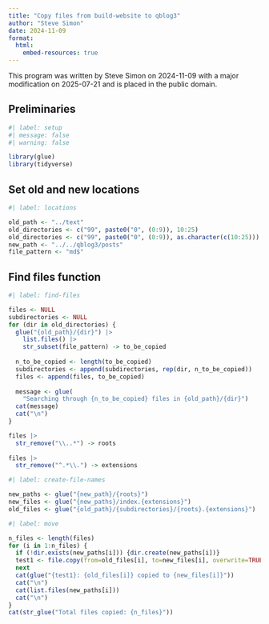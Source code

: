 ```yaml
---
title: "Copy files from build-website to qblog3"
author: "Steve Simon"
date: 2024-11-09
format:
  html:
    embed-resources: true
---
```


This program was written by Steve Simon on 2024-11-09 with a major modification on 2025-07-21 and is placed in the public domain.

## Preliminaries

```r
#| label: setup
#| message: false
#| warning: false

library(glue)
library(tidyverse)
```

## Set old and new locations

```r
#| label: locations

old_path <- "../text"
old_directories <- c("99", paste0("0", (0:9)), 10:25)
old_directories <- c("99", paste0("0", (0:9)), as.character(c(10:25)))
new_path <- "../../qblog3/posts"
file_pattern <- "md$"
```

## Find files function

```r
#| label: find-files

files <- NULL
subdirectories <- NULL
for (dir in old_directories) {
  glue("{old_path}/{dir}") |>
    list.files() |>
    str_subset(file_pattern) -> to_be_copied
  
  n_to_be_copied <- length(to_be_copied)
  subdirectories <- append(subdirectories, rep(dir, n_to_be_copied))
  files <- append(files, to_be_copied)
  
  message <- glue(
    "Searching through {n_to_be_copied} files in {old_path}/{dir}")
  cat(message)
  cat("\n")
}

files |>
  str_remove("\\..*") -> roots
  
files |> 
  str_remove("^.*\\.") -> extensions
```

```r
#| label: create-file-names

new_paths <- glue("{new_path}/{roots}")
new_files <- glue("{new_paths}/index.{extensions}")
old_files <- glue("{old_path}/{subdirectories}/{roots}.{extensions}")
```

```r
#| label: move

n_files <- length(files)
for (i in 1:n_files) {
  if (!dir.exists(new_paths[i])) {dir.create(new_paths[i])}
  test1 <- file.copy(from=old_files[i], to=new_files[i], overwrite=TRUE)
  next
  cat(glue("{test1}: {old_files[i]} copied to {new_files[i]}"))
  cat("\n")
  cat(list.files(new_paths[i]))
  cat("\n")
}
cat(str_glue("Total files copied: {n_files}"))
```
